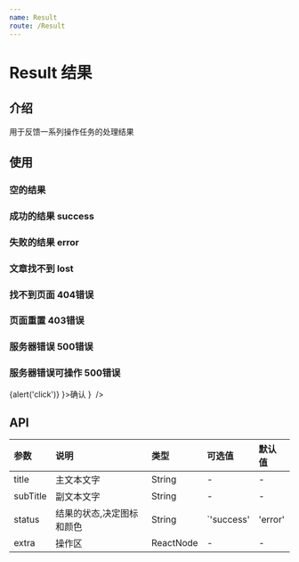 ```yaml
---
name: Result
route: /Result
---
```


# Result 结果

## 介绍
用于反馈一系列操作任务的处理结果



## 使用
### 空的结果
<Playground>
  <Result status="empty" title='暂无数据' />
</Playground>

### 成功的结果 success
<Playground>
  <Result status="success" />
</Playground>

### 失败的结果 error 
<Playground>
    <Result status="error" title="页面出现错误" subTitle="请稍后重试" />
</Playground>

### 文章找不到 lost 
<Playground>
    <Result status="lost" title="访问失败" subTitle="有事没事，回家过年" />
</Playground>

### 找不到页面 404错误
<Playground>
    <Result status="404" title="访问失败" subTitle="有事没事，回家过年" />
</Playground>

### 页面重置 403错误
<Playground>
    <Result status="403" title="访问失败" subTitle="有事没事，回家过年" />
</Playground>

### 服务器错误 500错误
<Playground>
    <Result status="500" title="访问失败" subTitle="有事没事，回家过年" />
</Playground>

### 服务器错误可操作 500错误
<Playground>
    <Result 
      status="empty" 
      extra={
        <Button.Group>
          <Button.Self color='blue' primary onClick={ ()=>{alert('click')} }>确认</Button.Self>
        </Button.Group>
      }
     />
</Playground>



## API
| 参数 | 说明 | 类型 | 可选值 | 默认值 |
| :--- | :--- | :--- | :--- | :--- |
| title | 主文本文字 | String | - | - |
| subTitle | 副文本文字 | String | - | - |
| status | 结果的状态,决定图标和颜色 | String | `'success' | 'error' | 'empty' | 'lost' | '404' | '403' | '500' ` | 'empty' |
| extra | 操作区 | ReactNode | - | - |
